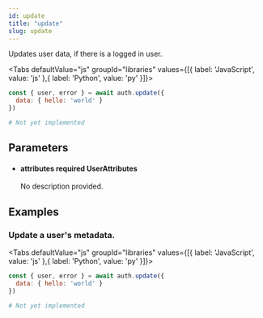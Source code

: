 ```yaml
---
id: update
title: "update"
slug: update
---
```



Updates user data, if there is a logged in user.

<Tabs
  defaultValue="js"
  groupId="libraries"
  values={[{ label: 'JavaScript', value: 'js' },{ label: 'Python', value: 'py' }]}>

<TabItem value="js">

```js
const { user, error } = await auth.update({ 
  data: { hello: 'world' } 
})
```


</TabItem>
<TabItem value="py">

```py
# Not yet implemented
```


</TabItem>

</Tabs>

## Parameters


<ul className="method-list-group">
  
<li className="method-list-item">
  <h4 className="method-list-item-label">
    <span className="method-list-item-label-name">
      attributes
    </span>
    <span className="method-list-item-label-badge required">
      required
    </span>
    <span className="method-list-item-validation">
      UserAttributes
    </span>
  </h4>
  <div class="method-list-item-description">

No description provided. 
  
  </div>
  
</li>

</ul>














## Examples

### Update a user's metadata.



<Tabs
  defaultValue="js"
  groupId="libraries"
  values={[{ label: 'JavaScript', value: 'js' },{ label: 'Python', value: 'py' }]}>

<TabItem value="js">

```js
const { user, error } = await auth.update({ 
  data: { hello: 'world' } 
})
```


</TabItem>
<TabItem value="py">

```py
# Not yet implemented
```


</TabItem>

</Tabs>